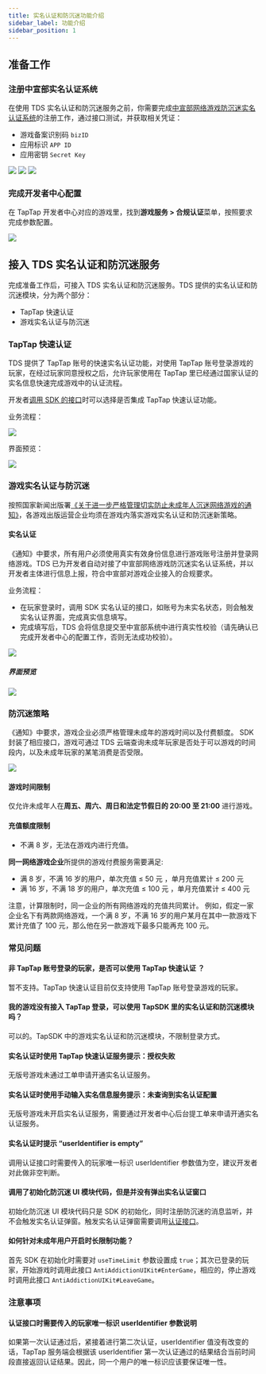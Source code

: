 ```yaml
---
title: 实名认证和防沉迷功能介绍
sidebar_label: 功能介绍
sidebar_position: 1
---
```


## 准备工作

### 注册中宣部实名认证系统

在使用 TDS 实名认证和防沉迷服务之前，你需要完成[中宣部网络游戏防沉迷实名认证系统](https://wlc.nppa.gov.cn/fcm_company/index.html#/login?redirect=%2F)的注册工作，通过接口测试，并获取相关凭证：

- 游戏备案识别码 `bizID`
- 应用标识 `APP ID` 
- 应用密钥 `Secret Key`

![](/img/anti-addiction/biz-id.png)
![](/img/anti-addiction/testcase.png)
![](/img/anti-addiction/secretkey.png)

### 完成开发者中心配置

在 TapTap 开发者中心对应的游戏里，找到**游戏服务 > 合规认证**菜单，按照要求完成参数配置。

![](/img/anti-addiction/anti-addiction-qualification.png)

## 接入 TDS 实名认证和防沉迷服务

完成准备工作后，可接入 TDS 实名认证和防沉迷服务。TDS 提供的实名认证和防沉迷模块，分为两个部分：

- TapTap 快速认证
- 游戏实名认证与防沉迷

### TapTap 快速认证

TDS 提供了 TapTap 账号的快速实名认证功能，对使用 TapTap 账号登录游戏的玩家，在经过玩家同意授权之后，允许玩家使用在 TapTap 里已经通过国家认证的实名信息快速完成游戏中的认证流程。

开发者[调用 SDK 的接口](/sdk/anti-addiction/guide/#防沉迷授权)时可以选择是否集成 TapTap 快速认证功能。

业务流程：

![](/img/anti-addiction/anti-addiction-flow.png)

界面预览：

![](/img/anti-addiction/image2021-10-18_17-57-51.png)

### 游戏实名认证与防沉迷

按照国家新闻出版署[《关于进一步严格管理切实防止未成年人沉迷网络游戏的通知》](http://www.nppa.gov.cn/nppa/contents/279/98792.shtml)，各游戏出版运营企业均须在游戏内落实游戏实名认证和防沉迷新策略。

#### 实名认证

《通知》中要求，所有用户必须使用真实有效身份信息进行游戏账号注册并登录网络游戏。TDS 已为开发者自动对接了中宣部网络游戏防沉迷实名认证系统，并以开发者主体进行信息上报，符合中宣部对游戏企业接入的合规要求。

业务流程：

- 在玩家登录时，调用 SDK 实名认证的接口，如账号为未实名状态，则会触发实名认证界面，完成真实信息填写。
- 完成填写后，TDS 会将信息提交至中宣部系统中进行真实性校验（请先确认已完成开发者中心的配置工作，否则无法成功校验）。

![](/img/anti-addiction/anti-addiction-flow-2.png)

##### 界面预览

![](/img/anti-addiction/image2021-10-19_17-4-12.png)

### 防沉迷策略

《通知》中要求，游戏企业必须严格管理未成年的游戏时间以及付费额度。
SDK 封装了相应接口，游戏可通过 TDS 云端查询未成年玩家是否处于可以游戏的时间段内，以及未成年玩家的某笔消费是否受限。

![](/img/anti-addiction/image2021-10-19_17-6-17.png)


#### 游戏时间限制

仅允许未成年人在**周五、周六、周日和法定节假日的 20:00 至 21:00** 进行游戏。

#### 充值额度限制

- 不满 8 岁，无法在游戏内进行充值。

**同一网络游戏企业**所提供的游戏付费服务需要满足:

- 满 8 岁，不满 16 岁的用户，单次充值 ≤ 50 元 ，单月充值累计 ≤ 200 元
- 满 16 岁，不满 18 岁的用户，单次充值 ≤ 100 元 ，单月充值累计 ≤ 400 元

注意，计算限制时，同一企业的所有网络游戏的充值共同累计。
例如，假定一家企业名下有两款网络游戏，一个满 8 岁，不满 16 岁的用户某月在其中一款游戏下累计充值了 100 元，那么他在另一款游戏下最多只能再充 100 元。

### 常见问题

#### 非 TapTap 账号登录的玩家，是否可以使用 TapTap 快速认证 ？

暂不支持。TapTap 快速认证目前仅支持使用 TapTap 账号登录游戏的玩家。

#### 我的游戏没有接入 TapTap 登录，可以使用 TapSDK 里的实名认证和防沉迷模块吗？

可以的。TapSDK 中的游戏实名认证和防沉迷模块，不限制登录方式。

#### 实名认证时使用 TapTap 快速认证服务提示：授权失败

无版号游戏未通过工单申请开通实名认证服务。

#### 实名认证时使用手动输入实名信息服务提示：未查询到实名认证配置 

无版号游戏未开启实名认证服务，需要通过开发者中心后台提工单来申请开通实名认证服务。

#### 实名认证时提示 “userIdentifier is empty”

调用认证接口时需要传入的玩家唯一标识 userIdentifier 参数值为空，建议开发者对此做非空判断。

#### 调用了初始化防沉迷 UI 模块代码，但是并没有弹出实名认证窗口

初始化防沉迷 UI 模块代码只是 SDK 的初始化，同时注册防沉迷的消息监听，并不会触发实名认证弹窗。触发实名认证弹窗需要调用[认证接口](/sdk/anti-addiction/guide/#防沉迷认证)。

#### 如何针对未成年用户开启时长限制功能？

首先 SDK 在初始化时需要对 `useTimeLimit` 参数设置成 `true`；其次已登录的玩家，开始游戏时调用此接口 `AntiAddictionUIKit#EnterGame`，相应的，停止游戏时调用此接口 `AntiAddictionUIKit#LeaveGame`。

### 注意事项

#### 认证接口时需要传入的玩家唯一标识 userIdentifier 参数说明

如果第一次认证通过后，紧接着进行第二次认证，userIdentifier 值没有改变的话，TapTap 服务端会根据该 userIdentifier 第一次认证通过的结果结合当前时间段直接返回认证结果。因此，同一个用户的唯一标识应该要保证唯一性。